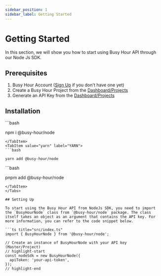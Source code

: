```yaml
---
sidebar_position: 1
sidebar_label: Getting Started
---
```



# Getting Started

In this section, we will show you how to start using Busy Hour API through our Node Js SDK.

## Prerequisites

1. Busy Hour Account ([Sign Up](https://busyhour.id/auth/sign-up) if you don't have one yet)
2. Create a Busy Hour Project from the [Dashboard/Projects](https://busyhour.id/dashboard/projects)
3. Generate an API Key from the [Dashboard/Projects](https://busyhour.id/dashboard/projects)

## Installation

<Tabs>
<TabItem value="npm" label="NPM" default>
```bash

npm i @busy-hour/node

```
</TabItem>
<TabItem value="yarn" label="YARN">
```bash

yarn add @busy-hour/node

```

</TabItem>
<TabItem value="pnpm" label="PNPM">
```bash

pnpm add @busy-hour/node

```
</TabItem>
</Tabs>

## Setting Up

To start using the Busy Hour API from NodeJs SDK, you need to import the `BusyHourNode` class from `@busy-hour/node` package. The class itself takes an object as an argument that contains the API key. For more information, you can refer to the code snippet below.

```ts title="src/index.ts"
import { BusyHourNode } from '@busy-hour/node';

// Create an instance of BusyHourNode with your API key (Master/Project)
// highlight-start
const nodeSdk = new BusyHourNode({
  apiToken: 'your-api-token',
});
// highlight-end

```
